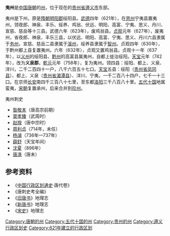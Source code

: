 '''夷州'''是[[中国|中国]][[唐朝|唐朝]]的[[州|州]]，位于现在的[[贵州省|贵州省]][[遵义市|遵义市]]东部。

夷州是下州，原是[[隋朝|隋朝]][[明阳郡|明阳郡]]绥阳县。[[武德|武德]]四年（621年），在[[思州|思州]]宁夷县置夷州，领夜郎、神泉、丰乐、绥养、鸡翁、伏远、明阳、高富、宁夷、思义、丹川、宣慈、慈岳等十三县。武德六年（623年），废鸡翁县。[[贞观|贞观]]元年（627年），废夷州，省夜郎、神泉、丰乐三县，以伏远、明阳、高富、宁夷、思义、丹川六县隶属于[[务州|务州]]，宣慈、慈岳二县隶属于[[溪州_(武周)|溪州]]，绥养县隶属于[[智州|智州]]。贞观四年（630年），于黔州都上县复置夷州。六年（632年），贞观又置鸡翁县。贞观十一年（637年），以[[义州|义州]]的绥阳县、[[黔州|黔州]]的高富县属夷州，自都上徙治绥阳。[[天宝|天宝]]元年（742年），改为'''义泉郡'''。[[乾元_(唐朝)|乾元]]元年（758年），复为夷州。领四县：绥阳、都上、义泉、洋川，二千二百四十一户，八千六百五十七口。[[天宝|天宝]]五县：绥阳（[[贵州省|贵州省]][[凤冈县|凤冈县]]）、都上、义泉（[[贵州省|贵州省]][[湄潭县|湄潭县]]）、洋川、宁夷，一千二百八十四户，七千一十三口。在京师[[长安|长安]]南四千三百八十七里，至东都[[洛阳|洛阳]]三千八百八十里。[[五代十国|五代十国]]地属蛮夷，[[宋朝|宋朝]]复置承州，后来合并到[[珍州|珍州]]。
;夷州刺史
* [[昝敬本|昝敬本]]（唐高宗前期）
* [[窦孝臻|窦孝臻]]（武周时）
* [[赵揆|赵揆]]（唐中宗时）
* [[周利贞|周利贞]]（714年，未任）
* [[杨濬|杨濬]]（736年—737年）
* [[薛舒|薛舒]]（天宝年间）
* [[沈夏|沈夏]]（896年）
* [[唐涣|唐涣]]（唐末）

==参考资料==
*《[[中国行政区划通史|中国行政区划通史]]·唐代卷》
*《唐刺史考全编》
*《[[旧唐书|旧唐书]]》地理志
*《[[新唐书|新唐书]]》地理志
*《[[宋史|宋史]]》地理志

{{唐朝行政區劃|nocat}}
[[Category:唐朝的州|Category:唐朝的州]]
[[Category:五代十国的州|Category:五代十国的州]]
[[Category:贵州的州|Category:贵州的州]]
[[Category:遵义行政区划史|Category:遵义行政区划史]]
[[Category:621年建立的行政区划|Category:621年建立的行政区划]]